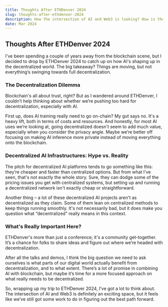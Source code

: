 ```yaml
---
title: Thoughts After ETHDenver 2024
slug: thoughts-after-ethdenver-2024
description: How the intersection of AI and Web3 is looking? How is the infrastructure readiness, and what may the industry need?
date: Mar 2024
---
```


## Thoughts After ETHDenver 2024
I've been spending a couple of years away from the blockchain scene, but I decided to drop by ETHDenver 2024 to catch up on how AI's shaping up in the decentralized world. The big takeaway? Things are moving, but not everything’s swinging towards full decentralization.

### The Decentralization Dilemma
Blockchain's all about trust, right? But as I wandered around ETHDenver, I couldn’t help thinking about whether we’re pushing too hard for decentralization, especially with AI.

First up, does AI training really need to go on-chain? My gut says no. It's a heavy lift, both in terms of costs and resources. And honestly, for most AI uses we’re looking at, going decentralized doesn't seem to add much value, especially when you consider the privacy angle. Maybe we’re better off focusing on making AI inference more private instead of moving everything onto the blockchain.

### Decentralized AI Infrastructures: Hype vs. Reality
The pitch for decentralized AI platforms tends to go something like this: they’re cheaper and faster than centralized options. But from what I’ve seen, that's not exactly the whole story. Sure, they can dodge some of the pricing issues you get with centralized systems, but setting up and running a decentralized network isn't exactly cheap or straightforward.

Another thing – a lot of these decentralized AI projects aren't as decentralized as they claim. Some of them lean on centralized methods to keep things running smoothly. It's not necessarily bad, but it does make you question what “decentralized” really means in this context.

### What's Really Important Here?
ETHDenver's more than just a conference; it's a community get-together. It’s a chance for folks to share ideas and figure out where we’re headed with decentralization.

After all the talks and demos, I think the big question we need to ask ourselves is what parts of our digital world actually benefit from decentralization, and to what extent. There’s a lot of promise in combining AI with blockchain, but maybe it’s time for a more focused approach on what really needs to be decentralized.

So, wrapping up my trip to ETHDenver 2024, I’ve got a lot to think about. The intersection of AI and Web3 is definitely an exciting space, but it feels like we’ve still got some work to do in figuring out the best path forward.
